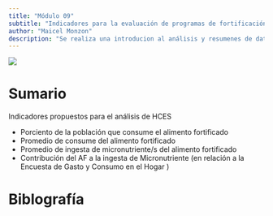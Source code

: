 ```yaml
---
title: "Módulo 09"
subtitle: "Indicadores para la evaluación de programas de fortificación"
author: "Maicel Monzon"
description: "Se realiza una introducion al análisis y resumenes de datos"
---
```


![](/static/images/modulo09.png){fig-align="center"}

# Sumario


Indicadores propuestos para el análisis de HCES

-   Porciento de la población que consume el alimento fortificado
-   Promedio de consume del alimento fortificado
-   Promedio de ingesta de micronutriente/s del alimento fortificado
-   Contribución del AF a la ingesta de Micronutriente (en relación a la Encuesta de Gasto y Consumo en el Hogar )

# Biblografía
